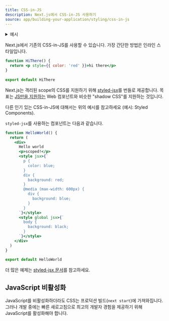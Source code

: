 ```yaml
---
title: CSS-in-JS
description: Next.js에서 CSS-in-JS 사용하기
source: app/building-your-application/styling/css-in-js
---
```


<details>
  <summary>예시</summary>
  
- [Styled JSX](https://github.com/vercel/next.js/tree/canary/examples/with-styled-jsx)
- [Styled Components](https://github.com/vercel/next.js/tree/canary/examples/with-styled-components)
- [Emotion](https://github.com/vercel/next.js/tree/canary/examples/with-emotion)
- [Linaria](https://github.com/vercel/next.js/tree/canary/examples/with-linaria)
- [Tailwind CSS + Emotion](https://github.com/vercel/next.js/tree/canary/examples/with-tailwindcss-emotion)
- [Styletron](https://github.com/vercel/next.js/tree/canary/examples/with-styletron)
- [Cxs](https://github.com/vercel/next.js/tree/canary/examples/with-cxs)
- [Aphrodite](https://github.com/vercel/next.js/tree/canary/examples/with-aphrodite)
- [Fela](https://github.com/vercel/next.js/tree/canary/examples/with-aphrodite)
- [Stitches](https://github.com/vercel/next.js/tree/canary/examples/with-stitches)
</details>

Next.js에서 기존의 CSS-in-JS를 사용할 수 있습니다. 가장 간단한 방법은 인라인 스타일입니다. 

```jsx
function HiThere() {
  return <p style={{ color: 'red' }}>hi there</p>
}
 
export default HiThere
```
Next.js는 격리된 scope의 CSS를 지원하기 위해 [styled-jsx](https://github.com/vercel/styled-jsx)를 번들로 제공합니다. 목표는 [JS만을 지원하는](https://github.com/w3c/webcomponents/issues/71) Web 컴포넌트와 비슷한 "shadow CSS"를 지원하는 것입니다. 

다른 인기 있는 CSS-in-JS에 대해서는 위의 예시를 참고하세요
(예시: Styled Components).

`styled-jsx`를 사용하는 컴포넌트는 다음과 같습니다.

```jsx
function HelloWorld() {
  return (
    <div>
      Hello world
      <p>scoped!</p>
      <style jsx>{`
        p {
          color: blue;
        }
        div {
          background: red;
        }
        @media (max-width: 600px) {
          div {
            background: blue;
          }
        }
      `}</style>
      <style global jsx>{`
        body {
          background: black;
        }
      `}</style>
    </div>
  )
}
 
export default HelloWorld
```

더 많은 예제는 [styled-jsx 문서](https://github.com/vercel/styled-jsx)를 참고하세요.

JavaScript 비활성화
-------------
JavaScript를 비활성화하더라도 CSS는 프로덕션 빌드(`next start`)에 가져와집니다. 그러나 개발 중에는 빠른 새로고침으로 최고의 개발자 경험을 제공하기 위해 JavaScript를 활성화해야 합니다. 